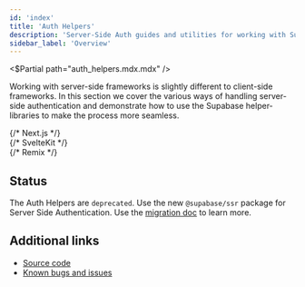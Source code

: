```yaml
---
id: 'index'
title: 'Auth Helpers'
description: 'Server-Side Auth guides and utilities for working with Supabase.'
sidebar_label: 'Overview'
---
```


<$Partial
path="auth_helpers.mdx.mdx"
/>

Working with server-side frameworks is slightly different to client-side frameworks. In this section we cover the various ways of handling server-side authentication and demonstrate how to use the Supabase helper-libraries to make the process more seamless.

<div className="container" style={{ padding: 0 }}>
  <div className="grid md:grid-cols-12 gap-4">
    {/* Next.js */}
    <div className="col-span-6">
      <ButtonCard
        to={'/guides/auth/auth-helpers/nextjs'}
        title={'Next.js'}
        description={'Helpers for authenticating users in Next.js applications.'}
      />
    </div>
    {/* SvelteKit */}
    <div className="col-span-6">
      <ButtonCard
        to={'/guides/auth/auth-helpers/sveltekit'}
        title={'SvelteKit'}
        description={'Helpers for authenticating users in SvelteKit applications.'}
      />
    </div>
    {/* Remix */}
    <div className="col-span-6">
      <ButtonCard
        to={'/guides/auth/auth-helpers/remix'}
        title={'Remix'}
        description={'Helpers for authenticating users in Remix applications.'}
      />
    </div>
  </div>
</div>

## Status

The Auth Helpers are `deprecated`. Use the new `@supabase/ssr` package for Server Side Authentication. Use the [migration doc](/docs/guides/auth/server-side/migrating-to-ssr-from-auth-helpers) to learn more.

## Additional links

- [Source code](https://github.com/supabase/auth-helpers)
- [Known bugs and issues](https://github.com/supabase/auth-helpers/issues)
